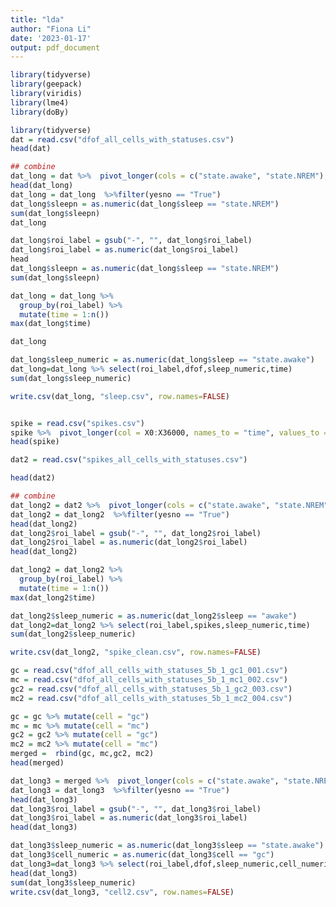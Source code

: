 ---
title: "lda"
author: "Fiona Li"
date: '2023-01-17'
output: pdf_document
---

```{r}
library(tidyverse)
library(geepack)
library(viridis)
library(lme4)
library(doBy)
```

```{r}
library(tidyverse)
dat = read.csv("dfof_all_cells_with_statuses.csv")
head(dat)
```
```{r}
## combine 
dat_long = dat %>%  pivot_longer(cols = c("state.awake", "state.NREM"), names_to = "sleep", values_to = "yesno")
head(dat_long)
dat_long = dat_long  %>%filter(yesno == "True")
dat_long$sleepn = as.numeric(dat_long$sleep == "state.NREM")
sum(dat_long$sleepn)
dat_long
```

```{r}
dat_long$roi_label = gsub("-", "", dat_long$roi_label)
dat_long$roi_label = as.numeric(dat_long$roi_label)
head
dat_long$sleepn = as.numeric(dat_long$sleep == "state.NREM")
sum(dat_long$sleepn)
```

```{r}
dat_long = dat_long %>% 
  group_by(roi_label) %>%
  mutate(time = 1:n())
max(dat_long$time)

dat_long
```

```{r}
dat_long$sleep_numeric = as.numeric(dat_long$sleep == "state.awake")
dat_long=dat_long %>% select(roi_label,dfof,sleep_numeric,time)
sum(dat_long$sleep_numeric)

write.csv(dat_long, "sleep.csv", row.names=FALSE)



```

```{r}
spike = read.csv("spikes.csv")
spike %>%  pivot_longer(col = X0:X36000, names_to = "time", values_to = "spikes")
head(spike)
```

```{r}
dat2 = read.csv("spikes_all_cells_with_statuses.csv")

head(dat2)

```
```{r}
## combine 
dat_long2 = dat2 %>%  pivot_longer(cols = c("state.awake", "state.NREM"), names_to = "sleep", values_to = "yesno")
dat_long2 = dat_long2  %>%filter(yesno == "True")
head(dat_long2)
dat_long2$roi_label = gsub("-", "", dat_long2$roi_label)
dat_long2$roi_label = as.numeric(dat_long2$roi_label)
head(dat_long2)
```

```{r}
dat_long2 = dat_long2 %>% 
  group_by(roi_label) %>%
  mutate(time = 1:n())
max(dat_long2$time)
```

```{r}
dat_long2$sleep_numeric = as.numeric(dat_long2$sleep == "awake")
dat_long2=dat_long2 %>% select(roi_label,spikes,sleep_numeric,time)
sum(dat_long2$sleep_numeric)

write.csv(dat_long2, "spike_clean.csv", row.names=FALSE)

```

```{r}
gc = read.csv("dfof_all_cells_with_statuses_5b_1_gc1_001.csv")
mc = read.csv("dfof_all_cells_with_statuses_5b_1_mc1_002.csv")
gc2 = read.csv("dfof_all_cells_with_statuses_5b_1_gc2_003.csv")
mc2 = read.csv("dfof_all_cells_with_statuses_5b_1_mc2_004.csv")
```

```{r}
gc = gc %>% mutate(cell = "gc")
mc = mc %>% mutate(cell = "mc")
gc2 = gc2 %>% mutate(cell = "gc")
mc2 = mc2 %>% mutate(cell = "mc")
merged =  rbind(gc, mc,gc2, mc2)
head(merged)

```

```{r}
dat_long3 = merged %>%  pivot_longer(cols = c("state.awake", "state.NREM"), names_to = "sleep", values_to = "yesno")
dat_long3 = dat_long3  %>%filter(yesno == "True")
head(dat_long3)
dat_long3$roi_label = gsub("-", "", dat_long3$roi_label)
dat_long3$roi_label = as.numeric(dat_long3$roi_label)
head(dat_long3)
```

```{r}
dat_long3$sleep_numeric = as.numeric(dat_long3$sleep == "state.awake")
dat_long3$cell_numeric = as.numeric(dat_long3$cell == "gc")
dat_long3=dat_long3 %>% select(roi_label,dfof,sleep_numeric,cell_numeric)
head(dat_long3)
sum(dat_long3$sleep_numeric)
write.csv(dat_long3, "cell2.csv", row.names=FALSE)
```

```{r}

```

```{r}

```

```{r}

```
